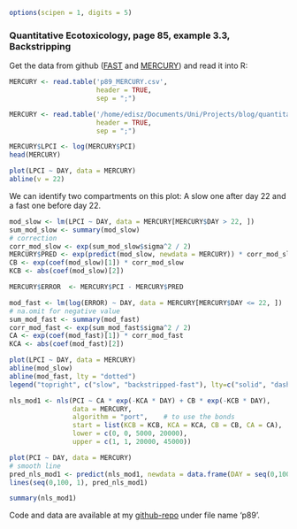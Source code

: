 
```r
options(scipen = 1, digits = 5)
```



### Quantitative Ecotoxicology, page 85, example 3.3, Backstripping

Get the data from github ([FAST](https://raw.github.com/EDiLD/r-ed/master/quantitative_ecotoxicology/data/p89_FAST.csv) and [MERCURY](https://raw.github.com/EDiLD/r-ed/master/quantitative_ecotoxicology/data/p89_MERCURY.csv)) and read it into R:

```r
MERCURY <- read.table('p89_MERCURY.csv', 
                      header = TRUE, 
                      sep = ";")
```
```r
MERCURY <- read.table('/home/edisz/Documents/Uni/Projects/blog/quantitative_ecotoxicology/data/p89_MERCURY.csv', 
                      header = TRUE, 
                      sep = ";")
```
```r
MERCURY$LPCI <- log(MERCURY$PCI)
head(MERCURY)
```
```r
plot(LPCI ~ DAY, data = MERCURY)
abline(v = 22)
```

We can identify two compartments on this plot: A slow one after day 22 and a fast one before day 22.

```r
mod_slow <- lm(LPCI ~ DAY, data = MERCURY[MERCURY$DAY > 22, ])
sum_mod_slow <- summary(mod_slow)
# correction
corr_mod_slow <- exp(sum_mod_slow$sigma^2 / 2) 
MERCURY$PRED <- exp(predict(mod_slow, newdata = MERCURY)) * corr_mod_slow
CB <- exp(coef(mod_slow)[1]) * corr_mod_slow
KCB <- abs(coef(mod_slow)[2])
```
 
```r
MERCURY$ERROR  <- MERCURY$PCI - MERCURY$PRED
```

```r
mod_fast <- lm(log(ERROR) ~ DAY, data = MERCURY[MERCURY$DAY <= 22, ])
# na.omit for negative value
sum_mod_fast <- summary(mod_fast)
corr_mod_fast <- exp(sum_mod_fast$sigma^2 / 2) 
CA <- exp(coef(mod_fast)[1]) * corr_mod_fast
KCA <- abs(coef(mod_fast)[2])
```

```r
plot(LPCI ~ DAY, data = MERCURY)
abline(mod_slow)
abline(mod_fast, lty = "dotted")
legend("topright", c("slow", "backstripped-fast"), lty=c("solid", "dashed"), cex = 0.8)
```


```r
nls_mod1 <- nls(PCI ~ CA * exp(-KCA * DAY) + CB * exp(-KCB * DAY), 
                data = MERCURY, 
                algorithm = "port",    # to use the bonds
                start = list(KCB = KCB, KCA = KCA, CB = CB, CA = CA),
                lower = c(0, 0, 5000, 20000), 
                upper = c(1, 1, 20000, 45000))

plot(PCI ~ DAY, data = MERCURY)
# smooth line
pred_nls_mod1 <- predict(nls_mod1, newdata = data.frame(DAY = seq(0,100, 1)))
lines(seq(0,100, 1), pred_nls_mod1)

summary(nls_mod1)
```





Code and data are available at my [github-repo](https://github.com/EDiLD/r-ed/tree/master/quantitative_ecotoxicology) under file name 'p89'.